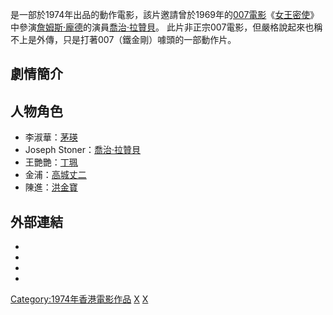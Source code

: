 {{refimprove|time=2015-05-25T03:20:02+00:00}}
{{noteTA
|G1=Show
|T1=zh-cn:喬治·拉札貝; zh-tw:喬治·拉贊貝; zh-hk:佐治·拉辛比;
}}
{{Infobox Film
| name               = 鐵金剛大破紫陽觀
| original_name      = ''{{lang|en|Stoner}}''
| image              = 
| director           = [[黃楓|黃楓]]
| producer           = [[鄒文懷|鄒文懷]]
| writer             = [[倪匡|倪匡]]<br>[[黃楓|黃楓]]
| production_supervisor = 
| starring           = [[茅瑛|茅瑛]]<br>[[喬治·拉贊貝|喬治·拉贊貝]]<br>[[丁佩|丁珮]]<br>[[黃仁植|黃仁植]]<br>[[高城丈二|高城丈二]]<br>[[洪金寶|洪金寶]]
| music              = [[黎兆華|黎兆華]]
| cinematography     = [[李有棠|李有棠]]
| editing            = [[張耀宗|張耀宗]]
| studio             = [[嘉禾|嘉禾(香港)有限公司]]
| distributor        = 嘉禾(香港)有限公司
| released          =  {{BHKG}}　{{film date|1974|8|12}}
| rate               =  
| runtime            = 101 分鐘
| country            = {{英屬香港電影}}
| language           = 粵語、普通話
| imdb_id            =  tt0068904
| amg_id             = 
| gross              = HK $555,003.00
}}

{{engname|《鐵金剛大破紫陽觀》|''Stoner''}}是一部於1974年出品的動作電影，該片邀請曾於1969年的[[詹姆斯·龐德|007電影]]《[[女王密使|女王密使]]》中參演[[詹姆斯·龐德|詹姆斯·龐德]]的演員[[喬治·拉贊貝|喬治·拉贊貝]]。
此片非正宗007電影，但嚴格說起來也稱不上是外傳，只是打著007（鐵金剛）噱頭的一部動作片。

== 劇情簡介 ==


== 人物角色 ==
* 李淑華：[[茅瑛|茅瑛]]
* Joseph Stoner：[[喬治·拉贊貝|喬治·拉贊貝]]
* 王艷艷：[[丁佩|丁珮]]
* 金浦：[[高城丈二|高城丈二]]
* 陳進：[[洪金寶|洪金寶]]

==外部連結 ==
*{{douban}}
*{{Mtime|35888|鐵金剛大破紫陽觀}}
*{{hkmdb title|5525|鐵金剛大破紫陽觀}}
*{{imdb title|0068904|鐵金剛大破紫陽觀}}


[[Category:1974年香港電影作品|Category:1974年香港電影作品]]
[[Category:1970年代動作片|X]]
[[Category:香港動作片|X]]